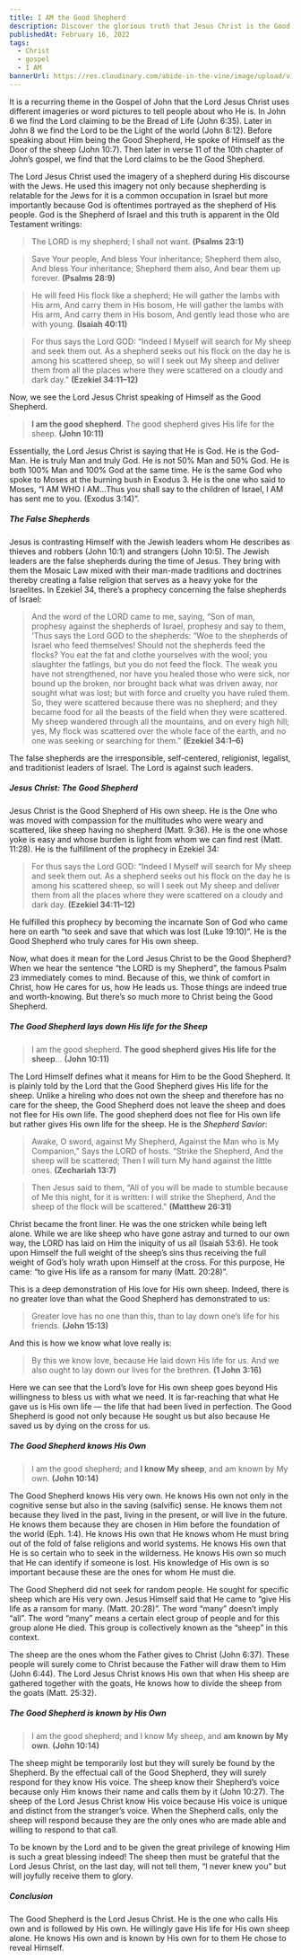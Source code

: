 ```yaml
---
title: I AM the Good Shepherd
description: Discover the glorious truth that Jesus Christ is the Good Shepherd who willingly laid down His life for His sheep.
publishedAt: February 16, 2022
tags:
  - Christ
  - gospel
  - I AM
bannerUrl: https://res.cloudinary.com/abide-in-the-vine/image/upload/v1645009059/pexels_quang_nguyen_vinh_2148933_b90bf8c065.jpg
---
```


It is a recurring theme in the Gospel of John that the Lord Jesus Christ uses different imageries or word pictures to tell people about who He is. In John 6 we find the Lord claiming to be the Bread of Life (John 6:35). Later in John 8 we find the Lord to be the Light of the world (John 8:12). Before speaking about Him being the Good Shepherd, He spoke of Himself as the Door of the sheep (John 10:7). Then later in verse 11 of the 10th chapter of John’s gospel, we find that the Lord claims to be the Good Shepherd.

The Lord Jesus Christ used the imagery of a shepherd during His discourse with the Jews. He used this imagery not only because shepherding is relatable for the Jews for it is a common occupation in Israel but more importantly because God is oftentimes portrayed as the shepherd of His people. God is the Shepherd of Israel and this truth is apparent in the Old Testament writings:

> The LORD is my shepherd;
> I shall not want.
> **(Psalms 23:1)**

> Save Your people,
> And bless Your inheritance;
> Shepherd them also,
> And bless Your inheritance;
> Shepherd them also,
> And bear them up forever.
> **(Psalms 28:9)**

> He will feed His flock like a shepherd;
> He will gather the lambs with His arm,
> And carry them in His bosom,
> He will gather the lambs with His arm,
> And carry them in His bosom,
> And gently lead those who are with young.
> **(Isaiah 40:11)**

> For thus says the Lord GOD: “Indeed I Myself will search for My sheep and seek them out. As a shepherd seeks out his flock on the day he is among his scattered sheep, so will I seek out My sheep and deliver them from all the places where they were scattered on a cloudy and dark day."
> **(Ezekiel 34:11–12)**

Now, we see the Lord Jesus Christ speaking of Himself as the Good Shepherd.

> **I am the good shepherd**. The good shepherd gives His life for the sheep.
> **(John 10:11)**

Essentially, the Lord Jesus Christ is saying that He is God. He is the God-Man. He is truly Man and truly God. He is not 50% Man and 50% God. He is both 100% Man and 100% God at the same time. He is the same God who spoke to Moses at the burning bush in Exodus 3. He is the one who said to Moses,
“I AM WHO I AM…Thus you shall say to the children of Israel, I AM has sent me to you. (Exodus 3:14)”.

##### **The False Shepherds**

Jesus is contrasting Himself with the Jewish leaders whom He describes as thieves and robbers (John 10:1) and strangers (John 10:5). The Jewish leaders are the false shepherds during the time of Jesus. They bring with them the Mosaic Law mixed with their man-made traditions and doctrines thereby creating a false religion that serves as a heavy yoke for the Israelites. In Ezekiel 34, there’s a prophecy concerning the false shepherds of Israel:

> And the word of the LORD came to me, saying, “Son of man, prophesy against the shepherds of Israel, prophesy and say to them, ‘Thus says the Lord GOD to the shepherds: “Woe to the shepherds of Israel who feed themselves! Should not the shepherds feed the flocks? You eat the fat and clothe yourselves with the wool; you slaughter the fatlings, but you do not feed the flock. The weak you have not strengthened, nor have you healed those who were sick, nor bound up the broken, nor brought back what was driven away, nor sought what was lost; but with force and cruelty you have ruled them. So, they were scattered because there was no shepherd; and they became food for all the beasts of the field when they were scattered. My sheep wandered through all the mountains, and on every high hill; yes, My flock was scattered over the whole face of the earth, and no one was seeking or searching for them.”
> **(Ezekiel 34:1–6)**

The false shepherds are the irresponsible, self-centered, religionist, legalist, and traditionist leaders of Israel. The Lord is against such leaders.

##### **Jesus Christ: The Good Shepherd**

Jesus Christ is the Good Shepherd of His own sheep. He is the One who was moved with compassion for the multitudes who were weary and scattered, like sheep having no shepherd (Matt. 9:36). He is the one whose yoke is easy and whose burden is light from whom we can find rest (Matt. 11:28). He is the fulfillment of the prophecy in Ezekiel 34:

> For thus says the Lord GOD: “Indeed I Myself will search for My sheep and seek them out. As a shepherd seeks out his flock on the day he is among his scattered sheep, so will I seek out My sheep and deliver them from all the places where they were scattered on a cloudy and dark day.
> **(Ezekiel 34:11–12)**

He fulfilled this prophecy by becoming the incarnate Son of God who came here on earth “to seek and save that which was lost (Luke 19:10)”. He is the Good Shepherd who truly cares for His own sheep.

Now, what does it mean for the Lord Jesus Christ to be the Good Shepherd? When we hear the sentence “the LORD is my Shepherd”, the famous Psalm 23 immediately comes to mind. Because of this, we think of comfort in Christ, how He cares for us, how He leads us. Those things are indeed true and worth-knowing. But there’s so much more to Christ being the Good Shepherd.

##### **The Good Shepherd lays down His life for the Sheep**

> I am the good shepherd. **The good shepherd gives His life for the sheep**…
> **(John 10:11)**

The Lord Himself defines what it means for Him to be the Good Shepherd. It is plainly told by the Lord that the Good Shepherd gives His life for the sheep. Unlike a hireling who does not own the sheep and therefore has no care for the sheep, the Good Shepherd does not leave the sheep and does not flee for His own life. The good shepherd does not flee for His own life but rather gives His own life for the sheep. He is the _Shepherd Savior_:

> Awake, O sword, against My Shepherd,
> Against the Man who is My Companion,”
> Says the LORD of hosts.
> “Strike the Shepherd,
> And the sheep will be scattered;
> Then I will turn My hand against the little ones.
> **(Zechariah 13:7)**

> Then Jesus said to them, “All of you will be made to stumble because of Me this night, for it is written:
> I will strike the Shepherd,
> And the sheep of the flock will be scattered."
> **(Matthew 26:31)**

Christ became the front liner. He was the one stricken while being left alone. While we are like sheep who have gone astray and turned to our own way, the LORD has laid on Him the iniquity of us all (Isaiah 53:6). He took upon Himself the full weight of the sheep’s sins thus receiving the full weight of God’s holy wrath upon Himself at the cross. For this purpose, He came: “to give His life as a ransom for many (Matt. 20:28)”.

This is a deep demonstration of His love for His own sheep. Indeed, there is no greater love than what the Good Shepherd has demonstrated to us:

> Greater love has no one than this, than to lay down one’s life for his friends.
> **(John 15:13)**

And this is how we know what love really is:

> By this we know love, because He laid down His life for us. And we also ought to lay down our lives for the brethren.
> **(1 John 3:16)**

Here we can see that the Lord’s love for His own sheep goes beyond His willingness to bless us with what we need. It is far-reaching that what He gave us is His own life — the life that had been lived in perfection. The Good Shepherd is good not only because He sought us but also because He saved us by dying on the cross for us.

##### **The Good Shepherd knows His Own**

> I am the good shepherd; and **I know My sheep**, and am known by My own.
> **(John 10:14)**

The Good Shepherd knows His very own. He knows His own not only in the cognitive sense but also in the saving (salvific) sense. He knows them not because they lived in the past, living in the present, or will live in the future. He knows them because they are chosen in Him before the foundation of the world (Eph. 1:4). He knows His own that He knows whom He must bring out of the fold of false religions and world systems. He knows His own that He is so certain who to seek in the wilderness. He knows His own so much that He can identify if someone is lost. His knowledge of His own is so important because these are the ones for whom He must die.

The Good Shepherd did not seek for random people. He sought for specific sheep which are His very own. Jesus Himself said that He came to “give His life as a ransom for many. (Matt. 20:28)”. The word “many” doesn’t imply “all”. The word “many” means a certain elect group of people and for this group alone He died. This group is collectively known as the “sheep” in this context.

The sheep are the ones whom the Father gives to Christ (John 6:37). These people will surely come to Christ because the Father will draw them to Him (John 6:44). The Lord Jesus Christ knows His own that when His sheep are gathered together with the goats, He knows how to divide the sheep from the goats (Matt. 25:32).

##### **The Good Shepherd is known by His Own**

> I am the good shepherd; and I know My sheep, and **am known by My own**.
> **(John 10:14)**

The sheep might be temporarily lost but they will surely be found by the Shepherd. By the effectual call of the Good Shepherd, they will surely respond for they know His voice. The sheep know their Shepherd’s voice because only Him knows their name and calls them by it (John 10:27). The sheep of the Lord Jesus Christ know His voice because His voice is unique and distinct from the stranger’s voice. When the Shepherd calls, only the sheep will respond because they are the only ones who are made able and willing to respond to that call.

To be known by the Lord and to be given the great privilege of knowing Him is such a great blessing indeed! The sheep then must be grateful that the Lord Jesus Christ, on the last day, will not tell them, “I never knew you” but will joyfully receive them to glory.

##### **Conclusion**

The Good Shepherd is the Lord Jesus Christ. He is the one who calls His own and is followed by His own. He willingly gave His life for His own sheep alone. He knows His own and is known by His own for to them He chose to reveal Himself.
